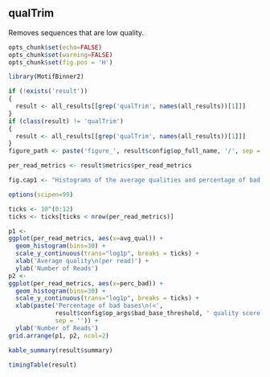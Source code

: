 ## qualTrim

Removes sequences that are low quality.

```r
opts_chunk$set(echo=FALSE)
opts_chunk$set(warning=FALSE)
opts_chunk$set(fig.pos = 'H')

library(MotifBinner2)

if (!exists('result'))
{
  result <- all_results[[grep('qualTrim', names(all_results))[1]]]
}
if (class(result) != 'qualTrim')
{
  result <- all_results[[grep('qualTrim', names(all_results))[1]]]
}
figure_path <- paste('figure_', result$config$op_full_name, '/', sep = '')
```

```r
per_read_metrics <- result$metrics$per_read_metrics

fig.cap1 <- "Histograms of the average qualities and percentage of bad bases in the reads"
```

```r
options(scipen=99)

ticks <- 10^(0:12)
ticks <- ticks[ticks < nrow(per_read_metrics)]

p1 <- 
ggplot(per_read_metrics, aes(x=avg_qual)) + 
  geom_histogram(bins=30) +
  scale_y_continuous(trans="log1p", breaks = ticks) +
  xlab('Average quality\n(per read)') +
  ylab('Number of Reads')
p2 <- 
ggplot(per_read_metrics, aes(x=perc_bad)) + 
  geom_histogram(bins=30) +
  scale_y_continuous(trans="log1p", breaks = ticks) +
  xlab(paste('Percentage of bad bases\n(<',
             result$config$op_args$bad_base_threshold, ' quality score)',
             sep = '')) +
  ylab('Number of Reads')
grid.arrange(p1, p2, ncol=2)
```

```r
kable_summary(result$summary)

timingTable(result)
```

